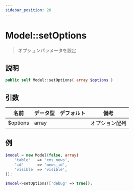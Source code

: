 ```yaml
---
sidebar_position: 28
---
```


# Model::setOptions

> オプションパラメータを設定

## 説明

```php
public self Model::setOptions( array $options )
```

## 引数

| 名前     | データ型 | デフォルト | 備考           |
| -------- | -------- | ---------- | -------------- |
| $options | array    |            | オプション配列 |

## 例

```php title="Controller"
$model = new Model(false, array(
    'table'   => 'cms_news',
    'id'      => 'news_id',
    'visible' => 'visible',
));

$model->setOptions(['debug' => true]);
```
